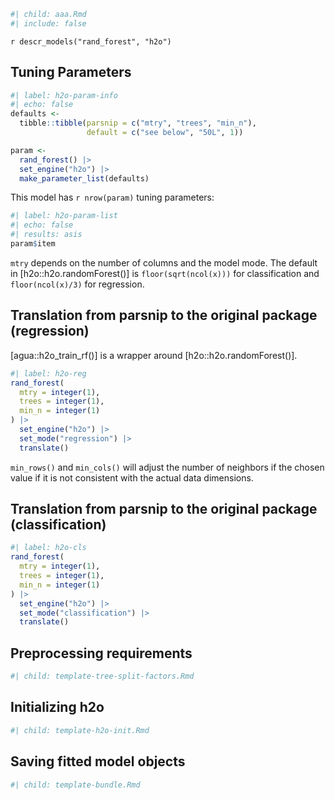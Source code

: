 ```r
#| child: aaa.Rmd
#| include: false
```

`r descr_models("rand_forest", "h2o")`

## Tuning Parameters

```r
#| label: h2o-param-info
#| echo: false
defaults <- 
  tibble::tibble(parsnip = c("mtry", "trees", "min_n"),
                 default = c("see below", "50L", 1))

param <-
  rand_forest() |> 
  set_engine("h2o") |> 
  make_parameter_list(defaults)
```

This model has `r nrow(param)` tuning parameters:

```r
#| label: h2o-param-list
#| echo: false
#| results: asis
param$item
```

`mtry` depends on the number of columns and the model mode. The default in [h2o::h2o.randomForest()] is `floor(sqrt(ncol(x)))` for classification and `floor(ncol(x)/3)` for regression.

## Translation from parsnip to the original package (regression)

[agua::h2o_train_rf()] is a wrapper around [h2o::h2o.randomForest()]. 

```r
#| label: h2o-reg
rand_forest(
  mtry = integer(1),
  trees = integer(1),
  min_n = integer(1)
) |>  
  set_engine("h2o") |> 
  set_mode("regression") |> 
  translate()
```

`min_rows()` and `min_cols()` will adjust the number of neighbors if the chosen value if it is not consistent with the actual data dimensions.

## Translation from parsnip to the original package (classification)

```r
#| label: h2o-cls
rand_forest(
  mtry = integer(1),
  trees = integer(1),
  min_n = integer(1)
) |> 
  set_engine("h2o") |> 
  set_mode("classification") |> 
  translate()
```

## Preprocessing requirements

```r
#| child: template-tree-split-factors.Rmd
```


## Initializing h2o 

```r
#| child: template-h2o-init.Rmd
```

## Saving fitted model objects

```r
#| child: template-bundle.Rmd
```
